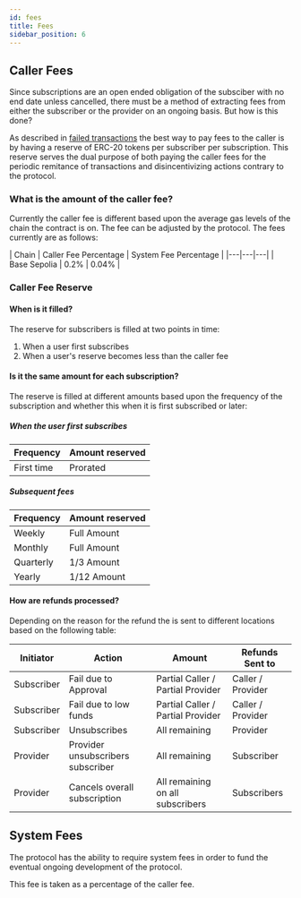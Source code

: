 ```yaml
---
id: fees
title: Fees
sidebar_position: 6
---
```


## Caller Fees

Since subscriptions are an open ended obligation of the subsciber with no end date unless cancelled, there must be a method of extracting fees from either the subscriber or the provider on an ongoing basis. But how is this done? 

As described in [failed transactions](failed_transactions) the best way to pay fees to the caller is by having a reserve of ERC-20 tokens per subscriber per subscription. This reserve serves the dual purpose of both paying the caller fees for the periodic remitance of transactions and disincentivizing actions contrary to the protocol. 

### What is the amount of the caller fee?

Currently the caller fee is different based upon the average gas levels of the chain the contract is on. The fee can be adjusted by the protocol. The fees currently are as follows:

<div style={{ textAlign: 'center' }}>
| Chain | Caller Fee Percentage | System Fee Percentage |
|---|---|---|
| Base Sepolia | 0.2% | 0.04% |
</div>

### Caller Fee Reserve

#### When is it filled?

The reserve for subscribers is filled at two points in time:

1. When a user first subscribes 
2. When a user's reserve becomes less than the caller fee

#### Is it the same amount for each subscription?

The reserve is filled at different amounts based upon the frequency of the subscription and whether this when it is first subscribed or later:

##### When the user first subscribes

| Frequency | Amount reserved | 
|---|---|
| First time | Prorated |

##### Subsequent fees 

| Frequency | Amount reserved | 
|---|---|
| Weekly | Full Amount |
| Monthly | Full Amount |
| Quarterly | 1/3 Amount |
| Yearly | 1/12 Amount |

#### How are refunds processed?

Depending on the reason for the refund the is sent to different locations based on the following table:

| Initiator | Action | Amount | Refunds Sent to |
|---|---|---|---|
| Subscriber | Fail due to Approval | Partial Caller / Partial Provider | Caller / Provider |
| Subscriber | Fail due to low funds | Partial Caller / Partial Provider | Caller / Provider |
| Subscriber | Unsubscribes | All remaining | Provider | 
| Provider | Provider unsubscribers subscriber | All remaining | Subscriber |
| Provider | Cancels overall subscription | All remaining on all subscribers | Subscribers |

## System Fees

The protocol has the ability to require system fees in order to fund the eventual ongoing development of the protocol. 

This fee is taken as a percentage of the caller fee. 





